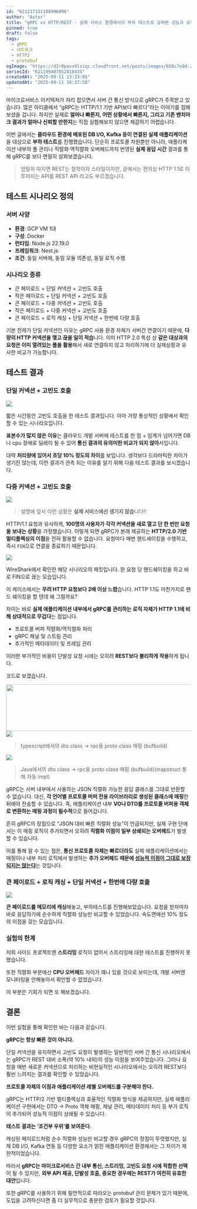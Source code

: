 ```yaml
---
id: "621217151188996096"
author: "Astor"
title: "gRPC vs HTTP/REST - 실제 서비스 환경에서의 부하 테스트로 살펴본 성능과 오버헤드"
pinned: true
draft: false
tags:
  - gRPC
  - 네트워크
  - HTTP2
  - protobuf
ogImage: "https://d2r0pavv0lsiqc.cloudfront.net/posts/images/658c7e8d-222f-40a9-9f83-75a4626d78c4.webp"
seriesId: "621199407852818435"
createdAt: "2025-09-11 13:33:05"
updatedAt: "2025-09-11 16:37:58"
---
```


마이크로서비스 아키텍처가 자리 잡으면서 서버 간 통신 방식으로 gRPC가 주목받고 있습니다. 많은 아티클에서 “gRPC는 HTTP/1.1 기반 API보다 빠르다”라는 이야기를 접해보셨을 겁니다.
하지만 실제로 **얼마나 빠른지, 어떤 상황에서 빠른지, 그리고 기존 벤치마크 결과가 얼마나 신뢰할 만한지**는 직접 실험해보지 않으면 체감하기 어렵습니다.

이번 글에서는 **클라우드 환경에 배포된 DB I/O, Kafka 등이 연결된 실제 애플리케이션**을 대상으로 **부하 테스트**를 진행했습니다. 단순히 프로토콜 차원뿐만 아니라, 애플리케이션 내부의 풀 관리나 직렬화·역직렬화 오버헤드까지 반영된 **실제 응답 시간** 결과를 통해 gRPC를 보다 면밀히 살펴보겠습니다.

> 엄밀히 따지면 REST는 철학이자 스타일이지만, 글에서는 편의상 HTTP 1.1로 이루어지는 API를 REST API 라고도 부르겠습니다.

## 테스트 시나리오 정의

### 서버 사양

- **환경**: GCP VM 1대
- **구성**: Docker
- **런타임**: Node.js 22.19.0
- **프레임워크**: Nest.js
- **조건**: 동일 서버에, 동일 모듈 의존성, 동일 로직 수행

### **시나리오 종류**

- 큰 페이로드 + 단일 커넥션 + 고빈도 호출
- 작은 페이로드 + 단일 커넥션 + 고빈도 호출
- 큰 페이로드 + 다중 커넥션 + 고빈도 호출
- 작은 페이로드 + 다중 커넥션 + 고빈도 호출
- 큰 페이로드 +  로직 캐싱 + 단일 커넥션 + 한번에 다량 호출

기본 전제가 단일 커넥션인 이유는 gRPC 사용 환경 자체가 서버간 연결이기 때문에, **다량의 HTTP 커넥션을 맺고 끊을 일이 적습**니다. 이미 HTTP 2.0 특성 상 **같은 대상과의 요청은 이미 열려있는 풀을 활용**해서 새로 연결하지 않고 처리하기에 더 실제상황과 유사한 비교가 가능합니다.

## 테스트 결과

### 단일 커넥션 + 고빈도 호출

![](https://d2r0pavv0lsiqc.cloudfront.net/projects/images/99aa0d5c-faa7-4a21-a616-e448fc0bac2f.webp)

짧은 시간동안 고빈도 호출을 한 테스트 결과입니다. 아마 가장 통상적인 상황에서 확인할 수 있는 시나리오입니다.

**표본수가 많지 않은 이유**는 클라우드 개발 서버에 테스트를 한 점 + 임계가 넘어가면 DB나 cpu 장애로 딜레이 될 수 있어 **통신 결과의 유의미한 비교가 되지 않아**서입니다.

대략 **처리량에 있어서 초당 10% 정도의 차이**를 보입니다. 생각보다 드라마틱한 차이가 생기진 않는데, 이런 결과가 관측 되는 이유를 알기 위해 다음 테스트 결과를 보시겠습니다.

### 다중 커넥션 + 고빈도 호출

![](https://d2r0pavv0lsiqc.cloudfront.net/projects/images/5537c5ef-c27f-4524-afe3-2548be7b726e.webp)

> 설명에 앞서 이런 상황은 **실제 서비스에선 생기지 않습**니다!!

HTTP/1.1 요청과 유사하게, **100명의 사용자가 각각 커넥션을 새로 열고 단 한 번만 요청을 보내는 상황**을 가정했습니다. 이렇게 되면 gRPC가 본래 제공하는 **HTTP/2.0 기반 멀티플렉싱의 이점**을 전혀 활용할 수 없습니다. 요청마다 매번 핸드셰이킹을 수행하고, 즉시 `FIN`으로 연결을 종료하기 때문입니다.

![](https://d2r0pavv0lsiqc.cloudfront.net/projects/images/70f971e3-e4fc-4c6f-a1cd-bf3a145b6871.webp)&#x20;

WireShark에서 확인한 해당 시나리오의 패킷입니다. 한 요청 당 핸드쉐이킹을 하고 바로 FIN으로 끊는 모습입니다.

이 케이스에서는 **무려 HTTP 요청보다 2배 이상 느렸**습니다. HTTP 1.1도 마찬가지로 핸드 쉐이킹을 할 텐데 왜 그럴까요?

차이는 바로 **실제 애플리케이션 내부에서 gRPC를 관리하는 로직 자체가 HTTP 1.1에 비해 상대적으로 무겁다**는 점입니다.

- 프로토콜 버퍼 직렬화/역직렬화 처리
- gRPC 채널 및 스트림 관리
- 추가적인 메타데이터 및 프레임 관리

이러한 부가적인 비용이 단발성 요청 시에는 오히려 **REST보다 불리하게 작용**하게 됩니다.

코드로 보겠습니다.

<img height="127" width="705" src="https://d2r0pavv0lsiqc.cloudfront.net/projects/images/25824f7a-fc63-4c41-9f18-725d51f9752c.webp" />![](https://d2r0pavv0lsiqc.cloudfront.net/projects/images/ab4c81a4-94db-4a17-a775-8b2417a458ff.webp)

> typescript에서의 dto class -> rpc용 proto class 매핑 (bufbuild)

![](https://d2r0pavv0lsiqc.cloudfront.net/projects/images/c38b3224-7244-414d-87f7-04153e010721.webp)

> Java에서의 dto class -> rpc용 proto class 매핑 (bufbuild)(mapstruct 통해 자동 impl)

gRPC는 서버 내부에서 사용하는 JSON 직렬화 가능한 응답 클래스를 그대로 반환할 수 없습니다. 대신, **각 언어별 프로토콜 버퍼 전용 라이브러리로 생성된 클래스에 매핑**한 뒤에야 전송할 수 있습니다.
즉, 애플리케이션 내부 **VO나 DTO를 프로토콜 버퍼용 객체로 변환하는 매핑 과정이 필수적**으로 들어갑니다.

흔히 gRPC의 장점으로 “JSON 대비 빠른 직렬화 성능”이 언급되지만, 실제 구현 단에서는 이 매핑 로직이 추가되면서 오히려 **직렬화 이점이 일부 상쇄되는 오버헤드**가 발생할 수 있습니다.

이를 통해 알 수 있는 점은, **통신 프로토콜 자체는 빠르더라도** 실제 애플리케이션에서는 매핑이나 내부 처리 로직에서 발생하는 **추가 오버헤드 때문에 <u>성능적 이점이 그대로 보장되지는 않는다</u>**&#xB294; 것입니다.

### 큰 페이로드 + 로직 캐싱 + 단일 커넥션 + 한번에 다량 호출

![](https://d2r0pavv0lsiqc.cloudfront.net/projects/images/1ac31f37-ee89-447b-b552-cdee444e20ff.webp)

**큰 페이로드를 메모리에 캐싱**해놓고, 부하테스트를 진행해보았습니다. 요청을 받자마자 바로 응답하기에 순수하게 직렬화 성능만 비교할 수 있었습니다. 속도면에선 10% 정도의 이점을 갖는 모습입니다.

### 실험의 한계

저희 사이드 프로젝트엔 **스트리밍** 로직이 없어서 스트리밍에 대한 테스트를 진행하지 못했습니다.

또한 직렬화 부분에선 **CPU 오버헤드** 차이가 꽤나 있을 것으로 보이는데, 개발 서버엔 모니터링을 안해놓아서 확인할 수 없었습니다.

이 부분은 기회가 되면 또 해보겠습니다.

## 결론

이번 실험을 통해 확인한 바는 다음과 같습니다.

**gRPC는 항상 빠른 것이 아니다.**

단일 커넥션을 유지하면서 고빈도 요청이 발생하는 일반적인 서버 간 통신 시나리오에서는 gRPC가 REST 대비 소폭(약 10% 내외)의 성능 이점을 보여주었습니다. 그러나 요청을 매번 새로운 커넥션으로 처리하는 비현실적인 시나리오에서는 오히려 REST보다 훨씬 느려지는 결과를 확인할 수 있었습니다.

**프로토콜 자체의 이점과 애플리케이션 레벨 오버헤드를 구분해야 한다.**

gRPC는 HTTP/2 기반 멀티플렉싱과 효율적인 직렬화 방식을 제공하지만, 실제 애플리케이션 구현에서는 DTO → Proto 객체 매핑, 채널 관리, 메타데이터 처리 등 부가 로직이 추가되어 성능적 이점이 상쇄될 수 있습니다.

**테스트 결과는 ‘조건부 우위’를 보여준다.**

캐싱된 페이로드처럼 순수 직렬화 성능만 비교할 경우 gRPC의 장점이 뚜렷했지만, 실제 DB I/O, Kafka 연동 등 다양한 요소가 얽힌 애플리케이션 환경에서는 그 차이가 제한적이었습니다.

따라서 **gRPC는 마이크로서비스 간 내부 통신, 스트리밍, 고빈도 요청 시에 적합한 선택**이 될 수 있지만, **외부 API 제공, 단발성 호출,  중요한 경우에는 REST가 여전히 유효한 대안**입니다.

또한 gRPC를 사용하기 위해 필연적으로 따라오는 protobuf 관리 문제가 있기 때문에, 도입을 고려하신다면 좀 더 실무적으로 충분한 검토가 필요할 것입니다.